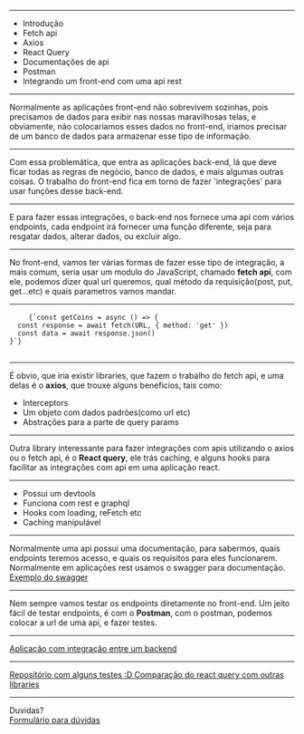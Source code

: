 

<Intro title="Integrações com api(rest)" image="coding" />

---

<Slide title="O que vamos ver hoje?">
  <ul>
    <Appear>
      <li>Introdução</li>
      <li>Fetch api</li>
      <li>Axios</li>
      <li>React Query</li>
      <li>Documentações de api</li>
      <li>Postman</li>
      <li>Integrando um front-end com uma api rest</li>
    </Appear>
  </ul>
</Slide>

---

<Slide title="Introdução">
  Normalmente as aplicações front-end não sobrevivem sozinhas, pois precisamos
  de dados para exibir nas nossas maravilhosas telas, e obviamente, não
  colocariamos esses dados no front-end, iriamos precisar de um banco de dados
  para armazenar esse tipo de informação.
</Slide>

---

<Slide title="Introdução">
  Com essa problemática, que entra as aplicações back-end, lá que deve ficar
  todas as regras de negócio, banco de dados, e mais algumas outras coisas. O
  trabalho do front-end fica em torno de fazer 'integrações' para usar funções
  desse back-end.
</Slide>

---

<Slide title="Introdução">
  E para fazer essas integrações, o back-end nos fornece uma api com vários
  endpoints, cada endpoint irá fornecer uma função diferente, seja para resgatar
  dados, alterar dados, ou excluir algo.
</Slide>

---

<Slide title="Fetch api">
  <span>
    No front-end, vamos ter várias formas de fazer esse tipo de integração, a
    mais comum, seria usar um modulo do JavaScript, chamado <b>fetch api</b>,
    com ele, podemos dizer qual url queremos, qual método da requisição(post,
    put, get...etc) e quais parametros vamos mandar.
  </span>
</Slide>

---

<Slide title="Fetch api - Exemplo">
  <pre>
    <code>{`const getCoins = async () => {
  const response = await fetch(URL, { method: 'get' })
  const data = await response.json()
}`}</code>
  </pre>
</Slide>

---

<Slide title="Axios">
  <span>
    É obvio, que iria existir libraries, que fazem o trabalho do fetch api, e
    uma delas é o <b>axios</b>, que trouxe alguns beneficios, tais como:
  </span>
  <ul>
    <li>Interceptors</li>
    <li>Um objeto com dados padrões(como url etc)</li>
    <li>Abstrações para a parte de query params</li>
  </ul>
</Slide>

---

<Slide title="React query">
  <span>
    Outra library interessante para fazer integrações com apis utilizando o
    axios ou o fetch api, é o <b>React query</b>, ele trás caching, e alguns
    hooks para facilitar as integrações com api em uma aplicação react.
  </span>
</Slide>

---

<Slide title="React query - vantagens">
  <ul>
    <li>Possui um devtools</li>
    <li>Funciona com rest e graphql</li>
    <li>Hooks com loading, reFetch etc</li>
    <li>Caching manipulável</li>
  </ul>
</Slide>

---

<Slide title="Documentação de api">
  <span>
    Normalmente uma api possui uma documentação, para sabermos, quais endpoints
    teremos acesso, e quais os requisitos para eles funcionarem. Normalmente em
    aplicações rest usamos o swagger para documentação.
    <br />
    <a href="https://petstore.swagger.io/" target="_blank">
      Exemplo do swagger
    </a>
  </span>
</Slide>

---

<Slide title="Postman">
  <span>
    Nem sempre vamos testar os endpoints diretamente no front-end. Um jeito
    fácil de testar endpoints, é com o <b>Postman</b>, com o postman, podemos
    colocar a url de uma api, e fazer testes.
  </span>
</Slide>

---

<Slide title="Integrando um front-end com uma api">
  <a
    href="https://codesandbox.io/s/coin-cap-example-4587ux?file=/src/App.js"
    target="_blank"
  >
    Aplicação com integração entre um backend
  </a>
</Slide>

---

<Slide title="Referências">
  <a href="https://github.com/DavidDimon/awari-tests">
    Repositório com alguns testes :D
  </a>
  <a href="https://react-query.tanstack.com/comparison" target="_blank">
    Comparação do react query com outras libraries
  </a>
</Slide>

---

<Slide title="Isso é tudo pessoal!">
  Duvidas?
  <br />
  <a href="https://forms.gle/NE5p3juqxmDaXyj3A">Formulário para dúvidas</a>
</Slide>
